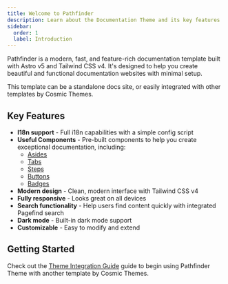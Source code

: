 ```yaml
---
title: Welcome to Pathfinder
description: Learn about the Documentation Theme and its key features
sidebar:
  order: 1
  label: Introduction
---
```


Pathfinder is a modern, fast, and feature-rich documentation template built with Astro v5 and Tailwind CSS v4. It's designed to help you create beautiful and functional documentation websites with minimal setup.

<Aside variant="tip">
  This template can be a standalone docs site, or easily integrated with other templates by Cosmic Themes.
</Aside>

## Key Features

- **I18n support** - Full i18n capabilities with a simple config script
- **Useful Components** - Pre-built components to help you create exceptional documentation, including:
  - [Asides](/docs/components/aside)
  - [Tabs](/docs/components/tabs)
  - [Steps](/docs/components/steps)
  - [Buttons](/docs/components/button)
  - [Badges](/docs/components/badge)
- **Modern design** - Clean, modern interface with Tailwind CSS v4
- **Fully responsive** - Looks great on all devices
- **Search functionality** - Help users find content quickly with integrated Pagefind search
- **Dark mode** - Built-in dark mode support
- **Customizable** - Easy to modify and extend

## Getting Started

Check out the [Theme Integration Guide](/docs/getting-started/integrating) guide to begin using Pathfinder Theme with another template by Cosmic Themes.
